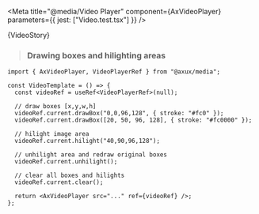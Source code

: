 
<Meta
  title="@media/Video Player"
  component={AxVideoPlayer}
  parameters={{ jest: ["Video.test.tsx"] }}
/>

<Title>Video Player</Title>

<Canvas>
  <Story name="Video Player" height="32rem" parameters={{ layout: "none" }}>
    {VideoStory}
  </Story>
</Canvas>

> ### Drawing boxes and hilighting areas

```tsx
import { AxVideoPlayer, VideoPlayerRef } from "@axux/media";

const VideoTemplate = () => {
  const videoRef = useRef<VideoPlayerRef>(null);

  // draw boxes [x,y,w,h]
  videoRef.current.drawBox("0,0,96,128", { stroke: "#fc0" });
  videoRef.current.drawBox([20, 50, 96, 128], { stroke: "#fc0000" });

  // hilight image area
  videoRef.current.hilight("40,90,96,128");

  // unhilight area and redraw original boxes
  videoRef.current.unhilight();

  // clear all boxes and hilights
  videoRef.current.clear();

  return <AxVideoPlayer src="..." ref={videoRef} />;
};
```

<ArgsTable sort="requiredFirst" of={AxVideoPlayer} />
